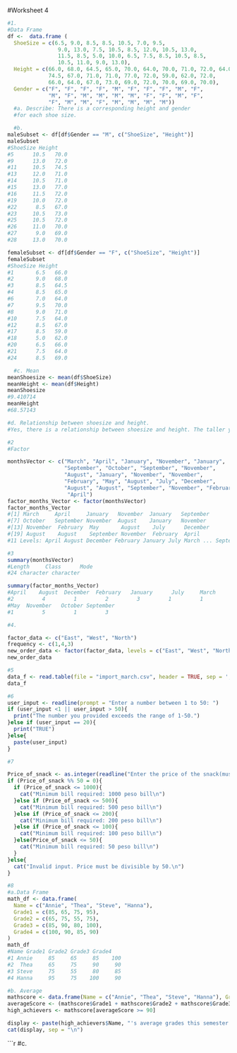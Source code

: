#Worksheet 4
```r
#1.
#Data Frame
df <-  data.frame (
  ShoeSize = c(6.5, 9.0, 8.5, 8.5, 10.5, 7.0, 9.5, 
                9.0, 13.0, 7.5, 10.5, 8.5, 12.0, 10.5, 13.0,
                11.5, 8.5, 5.0, 10.0, 6.5, 7.5, 8.5, 10.5, 8.5,
                10.5, 11.0, 9.0, 13.0),
  Height = c(66.0, 68.0, 64.5, 65.0, 70.0, 64.0, 70.0, 71.0, 72.0, 64.0,
             74.5, 67.0, 71.0, 71.0, 77.0, 72.0, 59.0, 62.0, 72.0,
             66.0, 64.0, 67.0, 73.0, 69.0, 72.0, 70.0, 69.0, 70.0),
  Gender = c("F", "F", "F", "F", "M", "F", "F", "F", "M", "F",
             "M", "F", "M", "M", "M", "M", "F", "F", "M", "F",
             "F", "M", "M", "F", "M", "M", "M", "M"))
  #a. Describe: There is a corresponding height and gender 
  #for each shoe size.
```

```r
  #b. 
maleSubset <- df[df$Gender == "M", c("ShoeSize", "Height")]
maleSubset
#ShoeSize Height
#5      10.5   70.0
#9      13.0   72.0
#11     10.5   74.5
#13     12.0   71.0
#14     10.5   71.0
#15     13.0   77.0
#16     11.5   72.0
#19     10.0   72.0
#22      8.5   67.0
#23     10.5   73.0
#25     10.5   72.0
#26     11.0   70.0
#27      9.0   69.0
#28     13.0   70.0

femaleSubset <- df[df$Gender == "F", c("ShoeSize", "Height")]
femaleSubset
#ShoeSize Height
#1       6.5   66.0
#2       9.0   68.0
#3       8.5   64.5
#4       8.5   65.0
#6       7.0   64.0
#7       9.5   70.0
#8       9.0   71.0
#10      7.5   64.0
#12      8.5   67.0
#17      8.5   59.0
#18      5.0   62.0
#20      6.5   66.0
#21      7.5   64.0
#24      8.5   69.0
```

```r
  #c. Mean
meanShoesize <- mean(df$ShoeSize)
meanHeight <- mean(df$Height)
meanShoesize
#9.410714
meanHeight
#68.57143
```

```r

#d. Relationship between shoesize and height.
#Yes, there is a relationship between shoesize and height. The taller you are, the bigger your shoe size.
```

```r

#2
#Factor

monthsVector <- c("March", "April", "January", "November", "January",
                  "September", "October", "September", "November",
                  "August", "January", "November", "November", 
                  "February", "May", "August", "July", "December", 
                  "August", "August", "September", "November", "February",
                   "April")
factor_months_Vector <- factor(monthsVector)
factor_months_Vector
#[1] March     April     January   November  January   September
#[7] October   September November  August    January   November 
#[13] November  February  May       August    July      December 
#[19] August    August    September November  February  April    
#11 Levels: April August December February January July March ... September
```

```r

#3
summary(monthsVector)
#Length     Class      Mode 
#24 character character 

summary(factor_months_Vector)
#April    August  December  February   January      July     March 
#2         4         1         2         3         1         1 
#May  November   October September 
#1         5         1         3 
```

```r
#4.

factor_data <- c("East", "West", "North")
frequency <- c(1,4,3)
new_order_data <- factor(factor_data, levels = c("East", "West", "North"))
new_order_data
```

```r

#5
data_f <- read.table(file = "import_march.csv", header = TRUE, sep = ',')
data_f
```

```r
#6
user_input <- readline(prompt = "Enter a number between 1 to 50: ")
if (user_input <1 || user_input > 50){
  print("The number you provided exceeds the range of 1-50.")
}else if (user_input == 20){
  print("TRUE")
}else{
  paste(user_input)
}
```

```r
#7

Price_of_snack <- as.integer(readline("Enter the price of the snack(must be divisible by 50: "))
if (Price_of_snack %% 50 = 0){
  if (Price_of_snack <= 1000){
    cat("Minimum bill required: 1000 peso bill\n")
  }else if (Price_of_snack <= 500){
    cat("Minimum bill required: 500 peso bill\n")
  }else if (Price_of_snack <= 200){
    cat("Minimum bill required: 200 peso bill\n")
  }else if (Price_of_snack <= 100){
    cat("Minimum bill required: 100 peso bill\n")
  }else(Price_of_snack <= 50){
    cat("Minimum bill required: 50 peso bill\n")
  }
}else{
  cat("Invalid input. Price must be divisible by 50.\n")
}
```

```r

#8
#a.Data Frame
math_df <- data.frame(
  Name = c("Annie", "Thea", "Steve", "Hanna"),
  Grade1 = c(85, 65, 75, 95),
  Grade2 = c(65, 75, 55, 75),
  Grade3 = c(85, 90, 80, 100),
  Grade4 = c(100, 90, 85, 90)
)
math_df
#Name Grade1 Grade2 Grade3 Grade4
#1 Annie     85     65     85    100
#2  Thea     65     75     90     90
#3 Steve     75     55     80     85
#4 Hanna     95     75    100     90
```

```r
#b. Average
mathscore <- data.frame(Name = c("Annie", "Thea", "Steve", "Hanna"), Grade1 = c(85,65,75,95),Grade2=c(65,75,55,75),Grade3=c(85,90,80,100),Grade4=c(100,90,85,90))
averageScore <- (mathscore$Grade1 + mathscore$Grade2 + mathscore$Grade3 + mathscore$Grade4)/4
high_achievers <- mathscore[averageScore >= 90]

display <- paste(high_achievers$Name, "'s average grades this semester is: ", averageScore[averageScore >= 90], ".")
cat(display, sep = "\n")
```
```r
#c.


